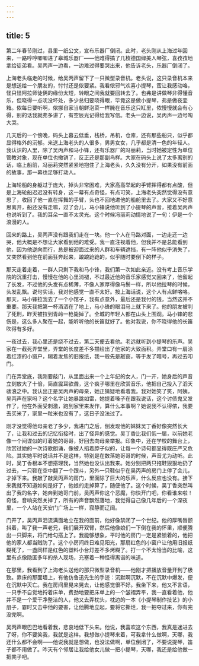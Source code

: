 ```yaml
---
---
---
```

title: 5
---




第二年春节刚过，县里一纸公文，宣布乐器厂倒闭。此时，老头刚从上海过年回来，一路哼哼唧唧进了皋城乐器厂——他难得搞了几枚德国绿美人琴弦，喜孜孜地拿给徒弟看。吴丙声一边看，一边难过得要哭出来，他告诉老头，乐器厂倒闭了。

上海老头临走的时候，给吴丙声留下了一只微型录音机。老头说，这只录音机本来是想送给一个朋友的，忖忖还是侬要紧。我看侬邪气欢喜小提琴，蛮让我感动咯，怪只怪阿拉师徒俩的缘份太短，转眼之间我就要回转去了。也弗是讲做琴非得懂音乐，但晓得一点呒没坏处，多少总归要晓得眼，毕竟这是做小提琴，弗是做夜壶箱。侬每日要听啊，侬挪自家当朝鲜泡菜一样腌在音乐这只缸里，侬慢慢就会有心得，别的话我就弗多讲了，有空辰光记得给我写信。老头一边说，吴丙声一边号啕大哭。

几天后的一个傍晚，码头上暮云低垂，栈桥，吊机，仓库，还有那些船只，似乎都显得格外的沉郁。来送上海老头的人很多，男男女女，几乎都是清一色的年轻人。我认识的人里，除了吴丙声和马小锋，还有乐器厂的冯丽莉，当时她被定性为单位管教对象，现在单位也撤销了，反正还是那副鸟样。大家在码头上说了太多离别的话，临上船前，冯丽莉突然紧紧地抱住了上海老头，久久没有分开，如果没有前面的故事，那一幕也足够打动人。

上海轮船的身躯过于庞大，掉头非常困难，大家高高举起的手臂挥得都有点酸，但是上海轮船迟迟没有转身，这一幕有点奇怪，有点可笑，上海老头突然觉得没有意思了，收回了他一直在挥舞的手臂，头也不回地进他的船舱里去了。大家又不好意思离开，船还没有走嘛，过了会儿，马小锋说他听到了小提琴的声音，接着吴丙声也说听到了。我的耳朵一直不太灵光。这个时候冯丽莉动情地说了一句：伊是一个浪漫的人。

回来的路上，吴丙声没有跟我们走在一块。他一个人在马路对面，一边走还一边哭，他大概是不想让大家看到他的难受。我一直注视着他，但我并不是总能看到他，因为他逆向而行，总是被迎面过来的人群和车辆遮挡，有一阵他似乎消失了，又突然看到他在前面狂奔起来，踉踉跄跄的，似乎随时要倒下的样子。

那天走着走着，一群人只剩下我和马小锋，我们第一次如此亲近。没有考上音乐学院的沉重打击，慢慢在他的心里消褪，不过最近他的音乐家感觉又回来了，他留起了长发，不过他的头发有点稀薄，不像人家厚得像马鬃一样，所以他拉琴的时候，头发乱飘。说句实话，我对他感觉一直不太好。按上海话说，这个人有点鲜咯咯。那天，马小锋拉我去了一个小馆子，我有点意外，最后还是我付的钱，当然这并不重要。那天我把第一杯酒洒在了地上，马小锋的眼泪马上就下来了。他的朋友被判了死刑，昨天被拉到青岭一枪毙掉了。全城的年轻人都在山头上围观。马小锋的悲伤是，这么多人聚在一起，能听听他的长笛就好了。他对我说，你不晓得他的长笛吹得有多好。

一夜过去，我心里还是绕不过去，第二天便去看他。老远就听到小提琴的乐声。吴家在一截死弄堂里，弄堂的长度差不多描绘出了他家的大致面积。弄堂口有一扇涂着红漆的小窗户，糊着发焦的旧报纸，我一般先是敲窗，等于发了暗号，再过去叩门。

门在弄堂底，我刚要敲门，从里面出来一个上年纪的女人，门一开，她身后的声音立刻放大了十倍，简直震耳欲聋，这个疯子哪里在欣赏音乐，他把自己投入了滔天骇浪之中。我认出正是吴丙声的母亲，她正猜疑地看着我。我对她笑了笑，阿姨，吴丙声在家吗？这个名字让她暴跳如雷，她提着嗓子在跟我说话，这个讨债鬼又发作了，他在外面受刺激，跑到家里来发作，算什么本事啊？她说我不认得侬，我要去买米了，家里一粒米也没有了，这日子没法过了。

刚才没觉得他母亲老了多少，我进门之后，倒发现他的妹妹吴丁香好像突然长大了，让我和过去的记忆衔接时，出了怪异的感觉。吴丁香比我们低一届，以前她老像一个间谍似的盯着她的哥哥，好回去向母亲举报。印象中，还在学校的舞台上，欣赏过她的一次诗歌朗诵，像被人掐着脖子似的，让每一个诗句都显得既庄严又危险。其实她平时说话并不是这样，特别是在数落她哥哥的时候，声音尤为动听。此时，吴丁香根本不想搭理我，当然她也没认出我来。她分别把两只拖鞋狠狠地扔了过去，一只鞋在空中翻了一个跟斗，另外一只鞋似乎在吴丙声的房门上停了会儿，才掉下来。我敲了敲吴丙声的房门，里面除了巨大的乐声，什么反应也没有。接下来我就不知道如何是好了，他娘的走掉算了，随便他了。这个时候，吴丁香突然叫出了我的名字，她奔到她哥门前，吴丙声你这个恶魔，你快开门吧，你看谁来啦！奇怪，音响突然关掉了，所有的声音飘然落地，我觉得自己像几年后的一个深夜里，一个人站在天安门广场上一样，寂静而辽阔。

门开了，吴丙声泪流满面地立在我的面前，他好像禁闭了一个世纪。他的厚嘴唇颤抖着，叫了我一声老兄，我们展开双臂，然后他像娘们一下倒在我的怀里，顺便腾出一只脚来，将门给勾搭上了。我能够想象，平时他的房门一定是紧锁着的，他把他的家人都当贼防了。这个小房间终日难见阳光，那扇红色的小窗户让他用旧报纸糊死了，一盏同样是红色的塑料小台灯差不多烤糊了。打一个不太恰当的比喻，这里有点像隐匿多年的杀人现场，充塞着一种怪得离谱的味道。

在那里，我看到了上海老头送他的那只微型录音机——他刚才把播放音量开到了极致。靠床的那面墙上，有他仿鲁迅先生的手迹：沉默啊沉默，不在沉默中爆发，便在沉默中灭亡。我在房间里晃来晃去，让他感觉很不好。我坐下来，他又不言语，一只手不自觉地捋着床单，费劲地要把床单上的一个皱褶弄平，我一直看着他，他并不是一个爱干净整洁的人，他又去弄枕头，枕边的一本《小提琴制作技艺》的小册子，霎时又击中他的要害，让他腾地立起，要将它撕烂，我一把夺过来，你有完没完啊。

吴丙声眼巴巴地看着我，悲哀地低下头来。他说，我喜欢这个东西，我真是迷进去了呀，你不要笑我，我就是这样。我想做小提琴来着，可我拿什么做啊，天哪，我还什么都不会啊——他说我就是想做，也没法做啊，单位倒闭了，不要说提琴，笛子都不用做了。昨天有个邻居让我给他女儿做一把小提琴，天哪，我还是给他做一把凳子吧。